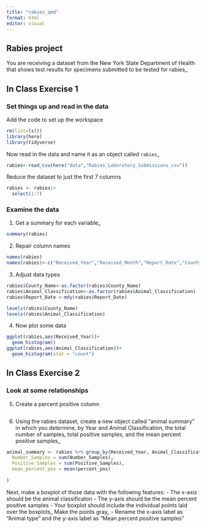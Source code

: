 ```yaml
---
title: "rabies_qmd"
format: html
editor: visual
---
```


## Rabies project

You are receiving a dataset from the New York State Department of Health that shows test results for specimens submitted to be tested for rabies\_

## In Class Exercise 1

### Set things up and read in the data

Add the code to set up the workspace

```r
rm(list=ls())
library(here)
library(tidyverse)
```

Now read in the data and name it as an object called `rabies`\_

```r
rabies<-read_csv(here("data","Rabies_Laboratory_Submissions_csv"))
```

Reduce the dataset to just the first 7 columns

```r
rabies <- rabies|>
  select(1:7)
```

### Examine the data

1.  Get a summary for each variable\_

```r
summary(rabies)
```

2.  Repair column names

```r
names(rabies)
names(rabies)<-c("Received_Year","Received_Month","Report_Date","County_Name","Animal_Classification","Number_of_Samples","Positive_Samples")
```

3.  Adjust data types

```r
rabies$County_Name<-as.factor(rabies$County_Name)
rabies$Animal_Classification<-as.factor(rabies$Animal_Classification)
rabies$Report_Date <-mdy(rabies$Report_Date)

levels(rabies$County_Name)
levels(rabies$Animal_Classification)
```

4.  Now plot some data

```r
ggplot(rabies,aes(Received_Year))+
  geom_histogram()
ggplot(rabies,aes(Animal_Classification))+
  geom_histogram(stat = "count")
```

## In Class Exercise 2

### Look at some relationships

5.  Create a percent positive column

```r

```

6.  Using the rabies dataset, create a new object called "animal summary" in which you determine, by Year and Animal Classification, the total number of samples, total positive samples, and the mean percent positive samples\_

```r
animal_summary <- rabies %>% group_by(Received_Year, Animal_Classification) %>% summarise(
  Number_Samples = sum(Number_Samples),
  Positive_Samples = sum(Positive_Samples),
  mean_percent_pos = mean(percent_pos)
  
)


```

Next, make a boxplot of those data with the following features: - The x-axis should be the animal classificaton - The y-axis should be the mean percent positive samples - Your boxplot should include the individual points laid over the boxplots\_ Make the points gray\_ - Rename the x-axis label as "Animal type" and the y-axis label as "Mean percent positive samples"

```r

```
